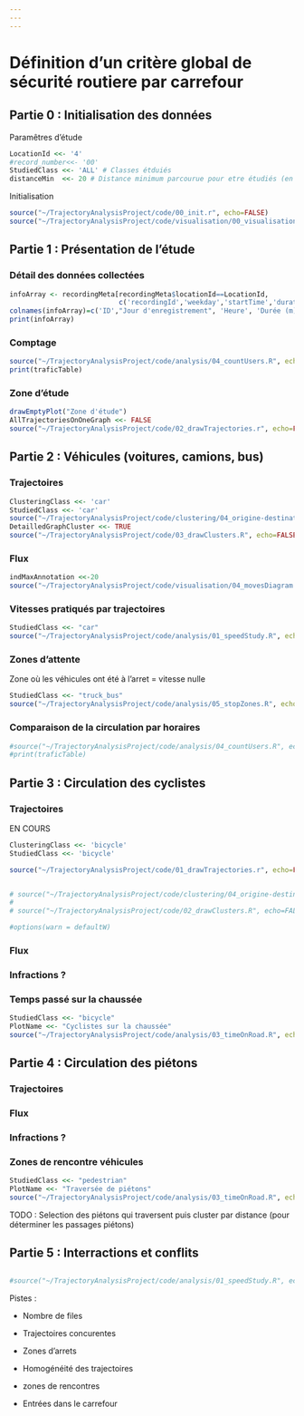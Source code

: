 ```yaml
---
---
---
```


# Définition d'un critère global de sécurité routiere par carrefour

## Partie 0 : Initialisation des données

Paramêtres d'étude

```r
LocationId <<- '4'
#record_number<<- '00'
StudiedClass <<- 'ALL' # Classes étduiés
distanceMin  <<- 20 # Distance minimum parcourue pour etre étudiés (en metres)
```

Initialisation

```r
source("~/TrajectoryAnalysisProject/code/00_init.r", echo=FALSE)
source("~/TrajectoryAnalysisProject/code/visualisation/00_visualisationInit.R", echo=FALSE)
```

## Partie 1 : Présentation de l'étude

### Détail des données collectées

```r
infoArray <- recordingMeta[recordingMeta$locationId==LocationId,
                           c('recordingId','weekday','startTime','duration(m)','numVehicles')]
colnames(infoArray)=c('ID',"Jour d'enregistrement", 'Heure', 'Durée (m)', 'Usagers observés')
print(infoArray)
```

### Comptage

```r
source("~/TrajectoryAnalysisProject/code/analysis/04_countUsers.R", echo=FALSE)
print(traficTable)
```

### Zone d'étude

```r
drawEmptyPlot("Zone d'étude")
AllTrajectoriesOnOneGraph <<- FALSE
source("~/TrajectoryAnalysisProject/code/02_drawTrajectories.r", echo=FALSE)

```

## Partie 2 : Véhicules (voitures, camions, bus)

### Trajectoires

```r
ClusteringClass <<- 'car'
StudiedClass <<- 'car'
source("~/TrajectoryAnalysisProject/code/clustering/04_origine-destinationClustering.r", echo=FALSE)
DetailledGraphCluster <<- TRUE
source("~/TrajectoryAnalysisProject/code/03_drawClusters.R", echo=FALSE)
```

### Flux

```r
indMaxAnnotation <<-20
source("~/TrajectoryAnalysisProject/code/visualisation/04_movesDiagram.R", echo=FALSE)
```

### Vitesses pratiqués par trajectoires

```r
StudiedClass <<- "car"
source("~/TrajectoryAnalysisProject/code/analysis/01_speedStudy.R", echo=FALSE)
```

### Zones d'attente

Zone où les véhicules ont été à l'arret = vitesse nulle

```r
StudiedClass <<- "truck_bus"
source("~/TrajectoryAnalysisProject/code/analysis/05_stopZones.R", echo=FALSE)
```

### Comparaison de la circulation par horaires

```r

#source("~/TrajectoryAnalysisProject/code/analysis/04_countUsers.R", echo=FALSE)
#print(traficTable)
```

## Partie 3 : Circulation des cyclistes

### Trajectoires

EN COURS

```r
ClusteringClass <<- 'bicycle'
StudiedClass <<- 'bicycle'    

source("~/TrajectoryAnalysisProject/code/01_drawTrajectories.r", echo=FALSE)


# source("~/TrajectoryAnalysisProject/code/clustering/04_origine-destinationClustering.r", echo=FALSE)
# 
# source("~/TrajectoryAnalysisProject/code/02_drawClusters.R", echo=FALSE)

#options(warn = defaultW)

```

### Flux

### Infractions ?

### Temps passé sur la chaussée

```r
StudiedClass <<- "bicycle"
PlotName <<- "Cyclistes sur la chaussée"
source("~/TrajectoryAnalysisProject/code/analysis/03_timeOnRoad.R", echo=FALSE)
```

## Partie 4 : Circulation des piétons

### Trajectoires

### Flux

### Infractions ?

### Zones de rencontre véhicules

```r
StudiedClass <<- "pedestrian"
PlotName <<- "Traversée de piétons"
source("~/TrajectoryAnalysisProject/code/analysis/03_timeOnRoad.R", echo=FALSE)
```

TODO : Selection des piétons qui traversent puis cluster par distance (pour déterminer les passages piétons)

## Partie 5 : Interractions et conflits

## 

```r
#source("~/TrajectoryAnalysisProject/code/analysis/01_speedStudy.R", echo=FALSE)
```

Pistes :

-   Nombre de files

-   Trajectoires concurentes

-   Zones d'arrets

-   Homogénéité des trajectoires

-   zones de rencontres

-   Entrées dans le carrefour
